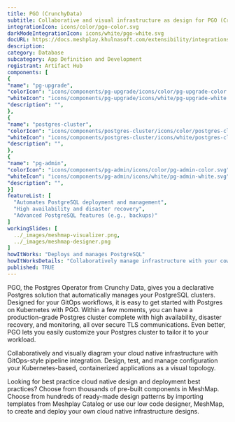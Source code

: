 ```yaml
---
title: PGO (CrunchyData)
subtitle: Collaborative and visual infrastructure as design for PGO (CrunchyData)
integrationIcon: icons/color/pgo-color.svg
darkModeIntegrationIcon: icons/white/pgo-white.svg
docURL: https://docs.meshplay.khulnasoft.com/extensibility/integrations/pgo
description: 
category: Database
subcategory: App Definition and Development
registrant: Artifact Hub
components: [
{
"name": "pg-upgrade",
"colorIcon": "icons/components/pg-upgrade/icons/color/pg-upgrade-color.svg",
"whiteIcon": "icons/components/pg-upgrade/icons/white/pg-upgrade-white.svg",
"description": "",
},
{
"name": "postgres-cluster",
"colorIcon": "icons/components/postgres-cluster/icons/color/postgres-cluster-color.svg",
"whiteIcon": "icons/components/postgres-cluster/icons/white/postgres-cluster-white.svg",
"description": "",
},
{
"name": "pg-admin",
"colorIcon": "icons/components/pg-admin/icons/color/pg-admin-color.svg",
"whiteIcon": "icons/components/pg-admin/icons/white/pg-admin-white.svg",
"description": "",
}]
featureList: [
  "Automates PostgreSQL deployment and management",
  "High availability and disaster recovery",
  "Advanced PostgreSQL features (e.g., backups)"
]
workingSlides: [
  ../_images/meshmap-visualizer.png,
  ../_images/meshmap-designer.png
]
howItWorks: "Deploys and manages PostgreSQL"
howItWorksDetails: "Collaboratively manage infrastructure with your coworkers synchronously sharing the same designs."
published: TRUE
---
```

<p>
PGO, the Postgres Operator from Crunchy Data, gives you a declarative Postgres solution that automatically manages your PostgreSQL clusters. Designed for your GitOps workflows, it is easy to get started with Postgres on Kubernetes with PGO. Within a few moments, you can have a production-grade Postgres cluster complete with high availability, disaster recovery, and monitoring, all over secure TLS communications. Even better, PGO lets you easily customize your Postgres cluster to tailor it to your workload.
</p>
<p>
    Collaboratively and visually diagram your cloud native infrastructure with GitOps-style pipeline integration. Design, test, and manage configuration your Kubernetes-based, containerized applications as a visual topology.
</p>
<p>
    Looking for best practice cloud native design and deployment best practices? Choose from thousands of pre-built components in MeshMap. Choose from hundreds of ready-made design patterns by importing templates from Meshplay Catalog or use our low code designer, MeshMap, to create and deploy your own cloud native infrastructure designs.
</p>
